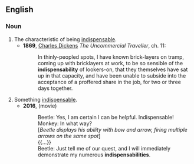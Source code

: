 ==English==

===Noun===
{{en-noun|indispensabilities}}

# The characteristic of being [[indispensable]].
#* '''1869''', [[w:Charles Dickens|Charles Dickens]] ''The Uncommercial Traveller'', ch. 11:
#*: In thinly-peopled spots, I have known brick-layers on tramp, coming up with bricklayers at work, to be so sensible of the '''indispensability''' of lookers-on, that they themselves have sat up in that capacity, and have been unable to subside into the acceptance of a proffered share in the job, for two or three days together.
# Something [[indispensable]].
#* '''2016''', ''{{w|Kubo and the Two Strings}}'' (movie)
#*: Beetle: Yes, I am certain I can be helpful. Indispensable!
#*: Monkey: In what way?
#*: [''Beetle displays his ability with bow and arrow, firing multiple arrows on the same spot'']
#*: {{...}}
#*: Beetle: Just tell me of our quest, and I will immediately demonstrate my numerous '''indispensabilities'''.